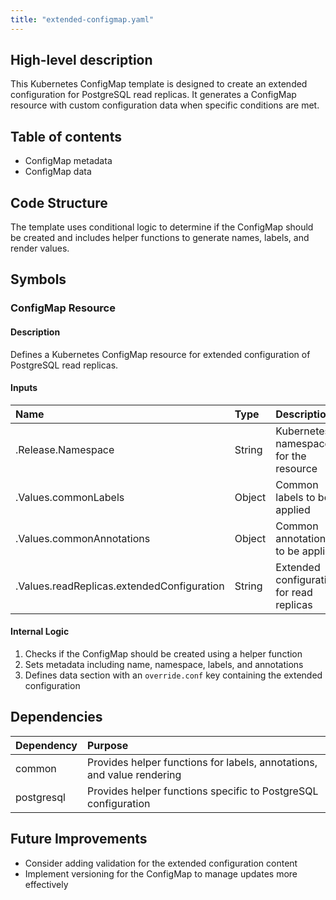 ```yaml
---
title: "extended-configmap.yaml"
---
```


## High-level description
This Kubernetes ConfigMap template is designed to create an extended configuration for PostgreSQL read replicas. It generates a ConfigMap resource with custom configuration data when specific conditions are met.

## Table of contents
- ConfigMap metadata
- ConfigMap data

## Code Structure
The template uses conditional logic to determine if the ConfigMap should be created and includes helper functions to generate names, labels, and render values.

## Symbols

### ConfigMap Resource
#### Description
Defines a Kubernetes ConfigMap resource for extended configuration of PostgreSQL read replicas.

#### Inputs
| Name | Type | Description |
|:-----|:-----|:------------|
| .Release.Namespace | String | Kubernetes namespace for the resource |
| .Values.commonLabels | Object | Common labels to be applied |
| .Values.commonAnnotations | Object | Common annotations to be applied |
| .Values.readReplicas.extendedConfiguration | String | Extended configuration for read replicas |

#### Internal Logic
1. Checks if the ConfigMap should be created using a helper function
2. Sets metadata including name, namespace, labels, and annotations
3. Defines data section with an `override.conf` key containing the extended configuration

## Dependencies
| Dependency | Purpose |
|:-----------|:--------|
| common | Provides helper functions for labels, annotations, and value rendering |
| postgresql | Provides helper functions specific to PostgreSQL configuration |

## Future Improvements
- Consider adding validation for the extended configuration content
- Implement versioning for the ConfigMap to manage updates more effectively